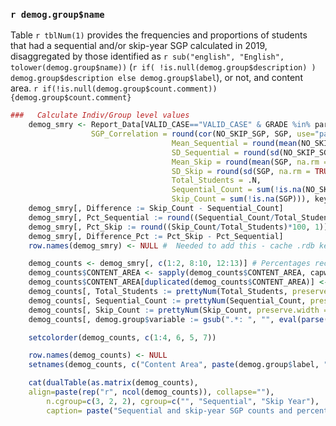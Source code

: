 
### `r demog.group$name`

Table `r tblNum(1)` provides the frequencies and proportions of students that had a sequential and/or skip-year SGP calculated in 2019, disaggregated by those identified as `r sub("english", "English", tolower(demog.group$name))` (`r if( !is.null(demog.group$description) ) demog.group$description else demog.group$label`), or not, and content area.  `r if(!is.null(demog.group$count.comment)) {demog.group$count.comment} `


```r
###   Calculate Indiv/Group level values
	demog_smry <- Report_Data[VALID_CASE=="VALID_CASE" & GRADE %in% params$skip.grades & !is.na(eval(parse(text = demog.group$variable))), list(
                  SGP_Correlation = round(cor(NO_SKIP_SGP, SGP, use="pairwise.complete"), 2),
									Mean_Sequential = round(mean(NO_SKIP_SGP, na.rm = TRUE), 1),
									SD_Sequential = round(sd(NO_SKIP_SGP, na.rm = TRUE), 1),
									Mean_Skip = round(mean(SGP, na.rm = TRUE), 1),
									SD_Skip = round(sd(SGP, na.rm = TRUE), 1),
									Total_Students = .N,
									Sequential_Count = sum(!is.na(NO_SKIP_SGP)),
									Skip_Count = sum(!is.na(SGP))), keyby = c("CONTENT_AREA", demog.group$variable)]
	demog_smry[, Difference := Skip_Count - Sequential_Count]
	demog_smry[, Pct_Sequential := round((Sequential_Count/Total_Students)*100, 1)]
	demog_smry[, Pct_Skip := round((Skip_Count/Total_Students)*100, 1)]
	demog_smry[, Difference_Pct := Pct_Skip - Pct_Sequential]
	row.names(demog_smry) <- NULL #  Needed to add this - cache .rdb kept getting corrupt and couldn't rerun...
```

```r
	demog_counts <- demog_smry[, c(1:2, 8:10, 12:13)] # Percentages receiving SGPs
	demog_counts$CONTENT_AREA <- sapply(demog_counts$CONTENT_AREA, capwords, USE.NAMES=FALSE)
	demog_counts$CONTENT_AREA[duplicated(demog_counts$CONTENT_AREA)] <- ""
	demog_counts[, Total_Students := prettyNum(Total_Students, preserve.width = "individual", big.mark=",")]
	demog_counts[, Sequential_Count := prettyNum(Sequential_Count, preserve.width = "individual", big.mark=",")]
	demog_counts[, Skip_Count := prettyNum(Skip_Count, preserve.width = "individual", big.mark=",")]
	demog_counts[, demog.group$variable := gsub(".*: ", "", eval(parse(text = demog.group$variable)))]

	setcolorder(demog_counts, c(1:4, 6, 5, 7))

	row.names(demog_counts) <- NULL
	setnames(demog_counts, c("Content Area", paste(demog.group$label, "Status"), "Total Students", "Count", "Percent", "Count", "Percent"))

	cat(dualTable(as.matrix(demog_counts),
  	align=paste(rep("r", ncol(demog_counts)), collapse=""),
		n.cgroup=c(3, 2, 2), cgroup=c("", "Sequential", "Skip Year"),
		caption= paste("Sequential and skip-year SGP counts and percentages by content area and",  demog.group$label, "status"))) # , files = tbl.file
```

